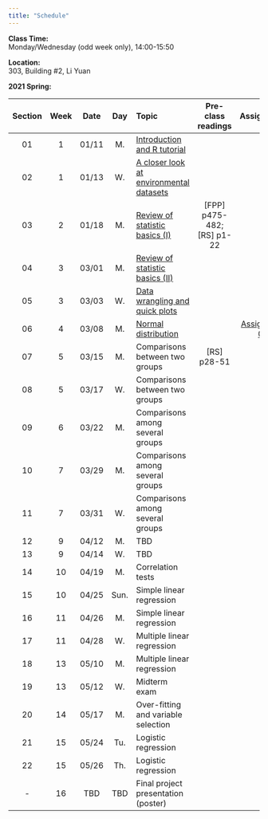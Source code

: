 ---
title: "Schedule"
---
**Class Time:**   
Monday/Wednesday (odd week only), 14:00-15:50

**Location:**   
303, Building #2, Li Yuan

**2021 Spring:**

Section|Week|Date |Day  | Topic                                      |Pre-class readings|Assignment    |
|:----:|:--:|:---:|:---:|:-------------------------------------------|:----------------:|:------------:|
|01    |1   |01/11|M.   |[Introduction and R tutorial](https://zhu-group.github.io/ese335/S01.html)     |              |              |
|02    |1   |01/13|W.   |[A closer look at environmental datasets](https://zhu-group.github.io/ese335/S02.html)  |     |              |
|03    |2   |01/18|M.   |[Review of statistic basics (I)](https://zhu-group.github.io/ese335/S03.html)  | [FPP] p475-482; [RS] p1-22 |  |
|04    |3   |03/01|M.   |[Review of statistic basics (II)](https://zhu-group.github.io/ese335/S04.html) |              |              |
|05    |3   |03/03|W.   |[Data wrangling and quick plots](https://zhu-group.github.io/ese335/S05.html)  |              |              |
|06    |4   |03/08|M.   |[Normal distribution](https://zhu-group.github.io/ese335/S06.html)             |              | [Assignment 01](https://zhu-group.github.io/ese335/download/Assignment_01.pdf)              |
|07    |5   |03/15|M.   |Comparisons between two groups                                                 | [RS] p28-51  |              |
|08    |5   |03/17|W.   |Comparisons between two groups                   |              |              |
|09    |6   |03/22|M.   |Comparisons among several groups              |              |              |
|10    |7   |03/29|M.   |Comparisons among several groups              |              |              |
|11    |7   |03/31|W.   |Comparisons among several groups            |              |              |
|12    |9   |04/12|M.   |TBD            |              |              |
|13    |9   |04/14|W.   |TBD            |              |
|14    |10  |04/19|M.   |Correlation tests                           |              |              |
|15    |10  |04/25|Sun. |Simple linear regression                    |              |              |
|16    |11  |04/26|M.   |Simple linear regression                    |              |              |
|17    |11  |04/28|W.   |Multiple linear regression                  |              |              |
|18    |13  |05/10|M.   |Multiple linear regression                  |              |              |
|19    |13  |05/12|W.   |Midterm exam                                |              |              |
|20    |14  |05/17|M.   |Over-fitting and variable selection         |              |              |
|21    |15  |05/24|Tu.  |Logistic regression                         |              |              |
|22    |15  |05/26|Th.  |Logistic regression                         |              |              |  
|-     |16  |TBD  |TBD  |Final project presentation (poster)         |              |              |
